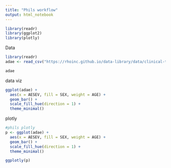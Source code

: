 ```yaml
---
title: "Phils workflow"
output: html_notebook
---
```



```r
library(readr)
library(ggplot2)
library(plotly)
```



Data

```r

library(readr)
adae <- read_csv("https://rhoinc.github.io/data-library/data/clinical-trials/adam/adae.csv")

adae

```

data viz

```r
ggplot(adae) +
  aes(x = AESEV, fill = SEX, weight = AGE) +
  geom_bar() +
  scale_fill_hue(direction = 1) +
  theme_minimal()
```

plotly

```r
#phils plotly
p <- ggplot(adae) +
  aes(x = AESEV, fill = SEX, weight = AGE) +
  geom_bar() +
  scale_fill_hue(direction = 1) +
  theme_minimal()

ggplotly(p)
```

